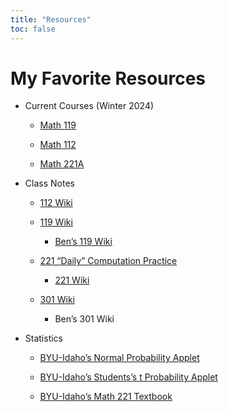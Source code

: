 ```yaml
---
title: "Resources"
toc: false
---
```


# My Favorite Resources

-   Current Courses (Winter 2024)

    -   [Math 119](https://byui.instructure.com/courses/271180)

    -   [Math 112](https://byui.instructure.com/courses/271146)

    -   [Math 221A](https://byui.instructure.com/courses/271338)

-   Class Notes

    -   [112 Wiki](https://byuimath.com/johnsonkat/all/112/index.php?n=Schedule.Schedule)

    -   [119 Wiki](https://byuimath.com/johnsonkat/all/119/index.php?n=Schedule.Schedule)

        -   [Ben's 119 Wiki](https://byuimath.com/bmw/all/119/index.php?n=Schedule.Schedule)

    -   [221 "Daily" Computation Practice](221BrainGains.html)

        -   [221 Wiki](https://byuimath.com/johnsonkat/all/221/index.php?n=Schedule.Schedule)

    -   [301 Wiki](https://byuimath.com/johnsonkat/all/301/index.php?n=Main.HomePage)

        -   Ben's 301 Wiki

-   Statistics

    -   [BYU-Idaho's Normal Probability Applet](https://byuimath.com/apps/normprob.html)

    -   [BYU-Idaho's Students's t Probability Applet](https://byuimath.com/apps/normprobwitht.html)

    -   [BYU-Idaho's Math 221 Textbook](https://byuistats.github.io/BYUI_M221_Book/)
